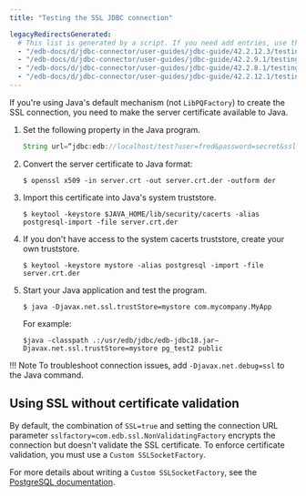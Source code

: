 ```yaml
---
title: "Testing the SSL JDBC connection"

legacyRedirectsGenerated:
  # This list is generated by a script. If you need add entries, use the `legacyRedirects` key.
  - "/edb-docs/d/jdbc-connector/user-guides/jdbc-guide/42.2.12.3/testing_the_ssl_jdbc_connection.html"
  - "/edb-docs/d/jdbc-connector/user-guides/jdbc-guide/42.2.9.1/testing_the_ssl_jdbc_connection.html"
  - "/edb-docs/d/jdbc-connector/user-guides/jdbc-guide/42.2.8.1/testing_the_ssl_jdbc_connection.html"
  - "/edb-docs/d/jdbc-connector/user-guides/jdbc-guide/42.2.12.1/testing_the_ssl_jdbc_connection.html"
---
```


<div id="testing_the_ssl_jdbc_connection" class="registered_link"></div>

If you're using Java's default mechanism (not `LibPQFactory`) to create the SSL connection, you need to make the server certificate available to Java. 

1.  Set the following property in the Java program.

    ```java
    String url=“jdbc:edb://localhost/test?user=fred&password=secret&ssl=true”;
    ```

2.  Convert the server certificate to Java format:

    ```shell
    $ openssl x509 -in server.crt -out server.crt.der -outform der
    ```

3.  Import this certificate into Java's system truststore.

    ```shell
    $ keytool -keystore $JAVA_HOME/lib/security/cacerts -alias postgresql-import -file server.crt.der
    ```

4.  If you don't have access to the system cacerts truststore, create your own truststore.

    ```shell
    $ keytool -keystore mystore -alias postgresql -import -file server.crt.der
    ```

5.  Start your Java application and test the program.

    ```shell
    $ java -Djavax.net.ssl.trustStore=mystore com.mycompany.MyApp
    ```

    For example:

    ```shell
    $java -classpath .:/usr/edb/jdbc/edb-jdbc18.jar–
    Djavax.net.ssl.trustStore=mystore pg_test2 public
    ```

!!! Note
    To troubleshoot connection issues, add `-Djavax.net.debug=ssl` to the Java command.

## Using SSL without certificate validation

By default, the combination of `SSL=true` and setting the connection URL parameter `sslfactory=com.edb.ssl.NonValidatingFactory` encrypts the connection but doesn't validate the SSL certificate. To enforce certificate validation, you must use a `Custom SSLSocketFactory`.

For more details about writing a `Custom SSLSocketFactory`, see the [PostgreSQL documentation](https://jdbc.postgresql.org/documentation/ssl/#custom-sslsocketfactory).
